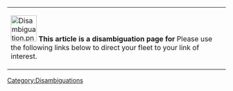 {| style=" background:#eeffff; width:100%; padding:10px; margin:20px; border:1px solid gray; border-radius:10px;"
| valign="center"|  [[File:Disambiguation.png|left|60px]]  '''This article is a disambiguation page for {{PAGENAME}}'''  
Please use the following links below to direct your fleet to your link of interest.

|}
<includeonly>[[Category:Disambiguations]]</includeonly><noinclude>
{{documentation}}</noinclude>
